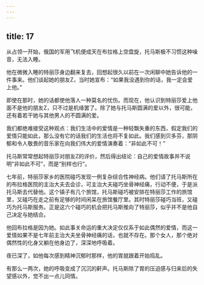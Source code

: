 ```yaml
---
---
---
```

title: 17
---



从占领一开始，俄国的军用飞机便成天在布拉格上空盘旋，托马斯极不习惯这种噪音，无法入睡。

他在微微入睡的特丽莎身边翻来复去，回想起很久以前在一次闲聊中她告诉他的一件事来。他们谈起她的朋友Z，当时她宣布：“如果我没遇到你的话，我一定会爱上他。”

即使在那时，她的话都使他落人一种莫名的忧伤。而现在，他认识到特丽莎爱上他面不是他的朋友Z，只不过是机缘罢了。除了她与托马斯圆满的爱以外，很可能，还有着若干她与其他男人的不圆满的爱。

我们都绝难接受这种观点：我们生活中的爱情是一种轻飘失重的东西，假定我们的爱情只能如此，那么没有它的话我们的生活也将不复如此。我们感到贝多芬，那阴郁和令人敬畏的音乐家在向我们伟大的爱情演奏着：“非如此不可！”

托马斯常常想起特丽莎对朋友Z的评价，然后得出结论：自己的爱情故事并不说明“非如此不可”，而是“别样也行”。

七年前，特丽莎家乡的医院碰巧发现一例复杂综合性神经病。他们请了托马斯所在的布拉格医院的主治大夫去会诊，可主治大夫碰巧坐骨神经痛，行动不便，于是派托马斯去代替他。这个镇子有几个旅馆，托马斯碰巧被安排在特丽莎工作的旅馆里，又碰巧在走之前有足够的时间闲呆在旅馆餐厅里。其时特丽莎碰巧当班，又碰巧为托马斯服务。正是这六个碰巧的机会把托马斯推向了特丽莎，似乎并不是他自己决定与她结合。

他回布拉格是因为她。如此事关命运的重大决定仅仅系于如此偶然的爱情，而这一爱情如果不是七年前主治大夫坐骨神经痛的话，也就不存在。那个女人，那个绝对偶然性的化身又躺在他身边了，深深地呼吸着。

夜已深了，如他每次感到精神沉郁时那样，他的胃就跟着开始捣乱。

有那么一两次，她的呼吸变成了沉沉的鼾声。托马斯除了胃的压迫感与归来后的失望感以外，觉不出一点儿同情。
